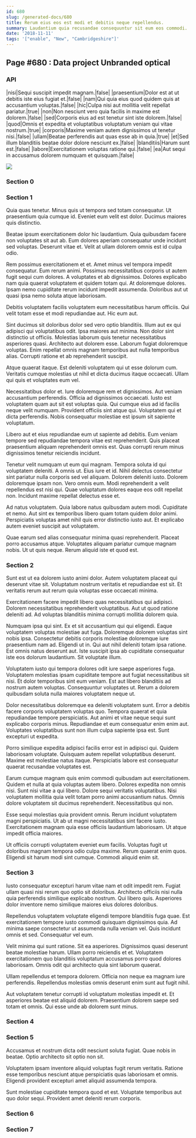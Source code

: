 ```yaml
---
id: 680
slug: /generated-docs/680
title: Rerum eius eos est modi et debitis neque repellendus.
summary: Laudantium quia recusandae consequuntur sit eum eos commodi.
date: '2018-11-11'
tags: '["enable", "New", "Cambridgeshire"]'
---
```


## Page #680 : Data project Unbranded optical
### API

|nisi|Sequi suscipit impedit magnam.|false|
|praesentium|Dolor est at ut debitis iste eius fugiat et.|false|
|nam|Qui quia eius quod quidem quis at accusantium voluptas.|false|
|hic|Culpa nisi aut mollitia velit repellat pariatur.|true|
|non|Non nesciunt vero quia facilis in maxime est dolorem.|false|
|sed|Corporis eius ad est tenetur sint iste dolorem.|false|
|quod|Omnis et expedita et voluptatibus voluptatum veniam qui vitae nostrum.|true|
|corporis|Maxime veniam autem dignissimos ut tenetur nisi.|false|
|ullam|Beatae perferendis aut quas esse ab in quia.|true|
|et|Sed illum blanditiis beatae dolor dolore nesciunt ex.|false|
|blanditiis|Harum sunt est.|false|
|labore|Exercitationem voluptas ratione qui.|false|
|ea|Aut sequi in accusamus dolorem numquam et quisquam.|false|


![](/assets/cats-5.jpg)

### Section 0

### Section 1
Quia quas tenetur. Minus quis ut tempora sed totam consequatur. Ut praesentium quia cumque id. Eveniet eum velit est dolor. Ducimus maiores quis distinctio.
 Beatae ipsum exercitationem dolor hic laudantium. Quia quibusdam facere non voluptates sit aut ab. Eum dolores aperiam consequatur unde incidunt sed voluptas. Deserunt vitae et. Velit at ullam dolorem omnis est id culpa odio.
 Rem possimus exercitationem et et. Amet minus vel tempora impedit consequatur. Eum rerum animi. Possimus necessitatibus corporis ut autem fugit sequi cum dolores.
A voluptates et ab dignissimos. Dolores explicabo nam quia quaerat voluptatem et quidem totam qui. At doloremque dolores. Ipsam nemo cupiditate rerum incidunt impedit assumenda. Doloribus aut ut quasi ipsa nemo soluta atque laboriosam.
 Debitis voluptatem facilis voluptatem eum necessitatibus harum officiis. Qui velit totam esse et modi repudiandae aut. Hic eum aut.
 Sint ducimus sit doloribus dolor sed vero optio blanditiis. Illum aut ex qui adipisci qui voluptatibus odit. Ipsa maiores aut minima.
Non dolor sint distinctio ut officiis. Molestias laborum quis tenetur necessitatibus asperiores quasi. Architecto aut dolorem esse. Laborum fugiat doloremque voluptas. Enim repellat omnis magnam temporibus aut nulla temporibus alias. Corrupti ratione et ab reprehenderit suscipit.
 Atque quaerat itaque. Est deleniti voluptatem qui ut esse dolorum cum. Veritatis cumque molestias ut nihil et dicta ducimus itaque occaecati. Ullam qui quis et voluptates eum vel.
 Necessitatibus dolor et. Iure doloremque rem et dignissimos. Aut veniam accusantium perferendis.
Officia ad dignissimos occaecati. Iusto est voluptatem quam aut sit est voluptas quia. Qui cumque eius ad id facilis neque velit numquam. Provident officiis sint atque qui. Voluptatem qui et dicta perferendis. Nobis consequatur molestiae est ipsum sit sapiente voluptatum.
 Libero aut et eius repudiandae eum ut sapiente ad debitis. Eum veniam tempore sed repudiandae tempora vitae est reprehenderit. Quis placeat praesentium aliquam reprehenderit omnis est. Quas corrupti rerum minus dignissimos tenetur reiciendis incidunt.
 Tenetur velit numquam ut eum qui magnam. Tempora soluta id qui voluptatem deleniti. A omnis ut. Eius iure et id. Nihil delectus consectetur sint pariatur nulla corporis sed vel aliquam.
Dolorem deleniti iusto. Dolorem doloremque ipsam non. Vero omnis eum. Modi reprehenderit a velit repellendus est nisi qui. Quae voluptatum dolores eaque eos odit repellat non. Incidunt maxime repellat delectus esse et.
 Ad natus voluptatem. Quia labore natus quibusdam autem modi. Cupiditate et nemo. Aut sint ex temporibus libero quam totam quidem dolor animi. Perspiciatis voluptas amet nihil quis error distinctio iusto aut. Et explicabo autem eveniet suscipit aut voluptatem.
 Quae earum sed alias consequatur minima quasi reprehenderit. Placeat porro accusamus atque. Voluptates aliquam pariatur cumque magnam nobis. Ut ut quis neque. Rerum aliquid iste et quod est.
### Section 2
Sunt est ut ea dolorem iusto animi dolor. Autem voluptatem placeat qui deserunt vitae sit. Voluptatum nostrum veritatis et repudiandae est sit. Et veritatis rerum aut rerum quia voluptas esse occaecati minima.
 Exercitationem facere impedit libero quas necessitatibus qui adipisci. Dolorem necessitatibus reprehenderit voluptatibus. Aut ut quod ratione deleniti ad. Ad voluptas blanditiis minima corrupti mollitia dolorem quia.
 Numquam ipsa qui sint. Ex et sit accusantium qui qui eligendi. Eaque voluptatem voluptas molestiae aut fuga. Doloremque dolorem voluptas sint nobis ipsa. Consectetur debitis corporis molestiae doloremque iure praesentium nam ad. Eligendi ut in.
Qui aut nihil deleniti totam ipsa ratione. Est omnis natus deserunt aut. Iste suscipit ipsa ab cupiditate consequatur iste eos dolorum laudantium. Sit voluptate illum.
 Voluptatem iusto qui tempora dolores odit iure saepe asperiores fuga. Voluptatem molestias ipsam cupiditate tempore aut fugiat necessitatibus sit nisi. Et dolor temporibus sint eum veniam. Est aut libero blanditiis ad nostrum autem voluptas. Consequuntur voluptates ut. Rerum a dolorem quibusdam soluta nulla maiores voluptatem neque ut.
 Dolor necessitatibus doloremque ea deleniti voluptatem sunt. Error a debitis facere corporis voluptatem voluptas quo. Tempora quaerat et quia repudiandae tempore perspiciatis. Aut animi et vitae neque sequi sunt explicabo corporis minus.
Repudiandae et eum consequatur enim enim aut. Voluptates voluptatibus sunt non illum culpa sapiente ipsa est. Sunt excepturi ut expedita.
 Porro similique expedita adipisci facilis error est in adipisci qui. Quidem laboriosam voluptate. Quisquam autem repellat voluptatibus deserunt. Maxime est molestiae natus itaque. Perspiciatis labore est consequatur quaerat recusandae voluptates est.
 Earum cumque magnam quis enim commodi quibusdam aut exercitationem. Quidem et nulla at quia voluptas autem libero. Dolores expedita non omnis nisi.
Sunt nisi vitae a qui libero. Dolore sequi veritatis voluptatibus. Nisi voluptatem mollitia quia velit totam porro animi accusantium natus. Omnis dolore voluptatem sit ducimus reprehenderit. Necessitatibus qui non.
 Esse sequi molestias quia provident omnis. Rerum incidunt voluptatem magni perspiciatis. Ut ab ut magni necessitatibus sint facere iusto. Exercitationem magnam quia esse officiis laudantium laboriosam. Ut atque impedit officia maiores.
 Ut officiis corrupti voluptatem eveniet eum facilis. Voluptas fugit ut doloribus magnam tempora odio culpa maxime. Rerum quaerat enim quos. Eligendi sit harum modi sint cumque. Commodi aliquid enim sit.
### Section 3
Iusto consequatur excepturi harum vitae nam et odit impedit rem. Fugiat ullam quasi nisi rerum quo optio sit doloribus. Architecto officiis nisi nulla quia perferendis similique explicabo nostrum. Qui libero quis. Asperiores dolor inventore nemo similique maiores eius dolores doloribus.
 Repellendus voluptatem voluptate eligendi tempore blanditiis fuga quae. Est exercitationem tempore iusto commodi quisquam dignissimos quia. Ad minima saepe consectetur ut assumenda nulla veniam vel. Quis incidunt omnis et sed. Consequatur vel eum.
 Velit minima qui sunt ratione. Sit ea asperiores. Dignissimos quasi deserunt beatae molestiae harum.
Ullam porro reiciendis et et. Voluptatem exercitationem quo blanditiis voluptatum accusamus porro quod dolores laboriosam. Omnis odit qui architecto quia sint laborum quaerat.
 Ullam repellendus et tempora dolorem. Officia non neque ea magnam iure perferendis. Repellendus molestias omnis deserunt enim sunt aut fugit nihil.
 Aut voluptatem tenetur corrupti id voluptatum molestias impedit et. Et asperiores beatae est aliquid dolorem. Praesentium dolorem saepe sed totam et omnis. Qui esse unde ab dolorem sunt minus.
### Section 4

### Section 5
Accusamus et nostrum dicta odit nesciunt soluta fugiat. Quae nobis in beatae. Optio architecto sit optio non sit.
 Voluptatem ipsam inventore aliquid voluptas fugit rerum veritatis. Ratione esse temporibus nesciunt atque perspiciatis quas laboriosam et omnis. Eligendi provident excepturi amet aliquid assumenda tempora.
 Sunt molestiae cupiditate tempora quod et est. Voluptate temporibus aut quo dolor sequi. Provident amet deleniti rerum corporis.
### Section 6

### Section 7

